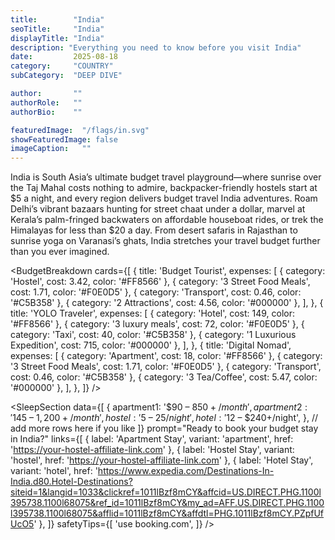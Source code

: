 ---
title:        "India"
seoTitle:     "India"
displayTitle: "India"
description: "Everything you need to know before you visit India"
date:         2025-08-18
category:     "COUNTRY"
subCategory:  "DEEP DIVE"

author:       ""
authorRole:   ""
authorBio:    ""

featuredImage:  "/flags/in.svg"
showFeaturedImage: false
imageCaption:   ""
---

<CountryPhoto
  src="/blogCountryImages/india/india-mountAbu.jpg"
  alt="Mount Abu and Aravalli mountain range aerial panoramic view. Mount Abu is a hill station in Rajasthan state, India"
  caption="Mount Abu and Aravalli mountain range aerial panoramic view. Mount Abu is a hill station in Rajasthan state, India"
/>

India is South Asia’s ultimate budget travel playground—where sunrise over the Taj Mahal costs nothing to admire, backpacker-friendly hostels start at $5 a night, and every region delivers budget travel India adventures. Roam Delhi’s vibrant bazaars hunting for street chaat under a dollar, marvel at Kerala’s palm-fringed backwaters on affordable houseboat rides, or trek the Himalayas for less than $20 a day. From desert safaris in Rajasthan to sunrise yoga on Varanasi’s ghats, India stretches your travel budget further than you ever imagined.

<BudgetBreakdown
  cards={[
    {
      title: 'Budget Tourist',
      expenses: [
        { category: 'Hostel', cost: 3.42, color: '#FF8566' },
        { category: '3 Street Food Meals', cost: 1.71, color: '#F0E0D5' },
        { category: 'Transport', cost: 0.46, color: '#C5B358' },
        { category: '2 Attractions', cost: 4.56, color: '#000000' },
      ],
    },
    {
      title: 'YOLO Traveler',
      expenses: [
        { category: 'Hotel', cost: 149, color: '#FF8566' },
        { category: '3 luxury meals', cost: 72, color: '#F0E0D5' },
        { category: 'Taxi', cost: 40, color: '#C5B358' },
        { category: '1 Luxurious Expedition', cost: 715, color: '#000000' },
      ],
    },
    {
      title: 'Digital Nomad',
      expenses: [
        { category: 'Apartment', cost: 18, color: '#FF8566' },
        { category: '3 Street Food Meals', cost: 1.71, color: '#F0E0D5' },
        { category: 'Transport', cost: 0.46, color: '#C5B358' },
        { category: '3 Tea/Coffee', cost: 5.47, color: '#000000' },
      ],
    },
  ]}
/>

<FlightCTA
  title="Book Cheap Flights to New Delhi, India"
  subtitle="Your $15 a Day Adventure Awaits!"
  buttonText="Book Now"
  href="https://www.expedia.com/Destinations-In-India.d80.Flight-Destinations?siteid=1&langid=1033&clickref=1011lBzb9zFR&affcid=US.DIRECT.PHG.1100l395738.1100l68075&ref_id=1011lBzb9zFR&my_ad=AFF.US.DIRECT.PHG.1100l395738.1100l68075&afflid=1011lBzb9zFR&affdtl=PHG.1011lBzb9zFR.PZCiVU8Up1"
/>

<TourSectionStarter 
  subHeader="Discover India’s Best Budget Tours and Free Experiences" 
  paragraph="Ride a local train from Mumbai to Goa for pocket-change fares; join free walking tours through Old Delhi’s spice-scented lanes; or cycle past colonial-era mansions in Kolkata for just a few dollars. Spot tigers on a budget safari in Ranthambore, float through Assam’s floating markets at dawn, or hike the Western Ghats on a shoestring. These affordable tours and priceless free experiences prove you don’t need to overspend to uncover India’s hidden gems." 
/>

<TourCTA
  partnerId="P00249582"
  widgetRef="W-659b109d-952f-4ba1-90c0-065e8ae7c195"
  toursLink="https://www.viator.com/en-CA/India/d723?pid=P00249582&mcid=42383&medium=link"
  destination="India"
/>

<SleepSectionStarter 
  subHeader="From dorm beds to guesthouse gems, India’s lodging options stretch every rupee" 
  paragraph="Visit between October and March to catch Diwali’s fireworks or Holi’s color-run celebrations without peak-season price hikes. In the Golden Triangle, hostel dorms start as low as $4, and family-run homestays in Udaipur and Jodhpur hover under $15 a night. Goa’s beach shacks begin at $10, while Himalayan guesthouses in McLeod Ganj and Dharamshala stay around $20. Whether you need reliable Wi-Fi for remote work or a tranquil retreat after temple-hopping, India has a slumber spot for every style and budget." 
/>

<SleepSection
  data={[
    {
      apartment1: '$90 – $850+/month',
      apartment2: '$145 – $1,200+/month',
      hostel:     '$5 – $25/night',
      hotel:      '$12 – $240+/night',
    },
    // add more rows here if you like
  ]}
  prompt="Ready to book your budget stay in India?"
  links={[
    {
      label:   'Apartment Stay',
      variant: 'apartment',
      href:    'https://your-hostel-affiliate-link.com'
    },
    {
      label:   'Hostel Stay',
      variant: 'hostel',
      href:    'https://your-hostel-affiliate-link.com'
    },
    {
      label:   'Hotel Stay',
      variant: 'hotel',
      href:    'https://www.expedia.com/Destinations-In-India.d80.Hotel-Destinations?siteid=1&langid=1033&clickref=1011lBzf8mCY&affcid=US.DIRECT.PHG.1100l395738.1100l68075&ref_id=1011lBzf8mCY&my_ad=AFF.US.DIRECT.PHG.1100l395738.1100l68075&afflid=1011lBzf8mCY&affdtl=PHG.1011lBzf8mCY.PZpfUfUcO5'
    },
  ]}
  safetyTips={[
    'use booking.com',
  ]}
/>

